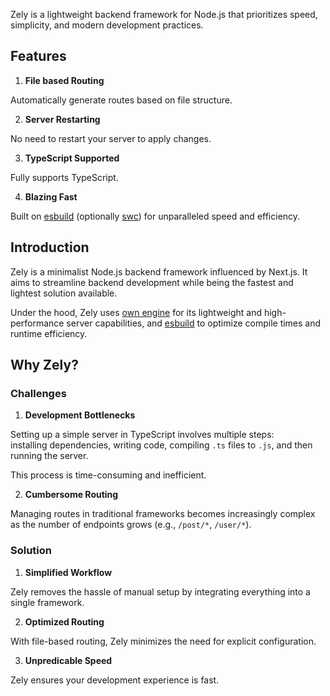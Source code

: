 Zely is a lightweight backend framework for Node.js that prioritizes speed, simplicity, and modern development practices.

## Features

1. **File based Routing**

Automatically generate routes based on file structure.

2. **Server Restarting**

No need to restart your server to apply changes.

3. **TypeScript Supported**

Fully supports TypeScript.

4. **Blazing Fast**

Built on [esbuild](https://esbuild.github.io) (optionally [swc](https://swc.rs)) for unparalleled speed and efficiency.

## Introduction

Zely is a minimalist Node.js backend framework influenced by Next.js.
It aims to streamline backend development while being the fastest and lightest solution available.

Under the hood, Zely uses [own engine](https://github.com/zely-js/senta) for its lightweight and high-performance server capabilities,
and [esbuild](https://esbuild.github.io) to optimize compile times and runtime efficiency.

## Why Zely?

### Challenges

1. **Development Bottlenecks**

Setting up a simple server in TypeScript involves multiple steps:  
installing dependencies, writing code, compiling `.ts` files to `.js`, and then running the server.

This process is time-consuming and inefficient.

2. **Cumbersome Routing**

Managing routes in traditional frameworks becomes increasingly complex as the number of endpoints grows (e.g., `/post/*`, `/user/*`).

### Solution

1. **Simplified Workflow**

Zely removes the hassle of manual setup by integrating everything into a single framework.

2. **Optimized Routing**

With file-based routing, Zely minimizes the need for explicit configuration.

3. **Unpredicable Speed**

Zely ensures your development experience is fast.
